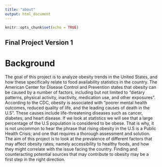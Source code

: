 ```yaml
---
title: "about"
output: html_document
---
```


```r
knitr::opts_chunk$set(echo = TRUE)
```

## Final Project Version 1

# Background

The goal of this project is to analyze obesity trends in the United States, and how these specifically relate to food availability statistics in the country. 
The American Center for Disease Control and Prevention states that obesity can be caused by a number of factors, including but not limited to "dietary patterns, physical activity, inactivity, medication use, and other exposures". According to the CDC, obesity is associated with "poorer mental health outcomes, reduced quality of life, and the leading causes of death in the U.S". These causes include life-threatening diseases such as cancer, diabetes, and heart disease. 
If we look at statistics we will see that a large percentage of the U.S population is considered to be obese. That is why, it is not uncommon to hear the phrase that rising obesity in the U.S is a Public Health Crisis; and one that requires a thorough assessment and solution.
The aim of this project is to look at the prevalence of different factors that may affect obesity rates; namely accessibility to healthy foods, and how they might correlate with the issue facing the country. Finding and counteracting potential sources that may contribute to obesity may be a first step in the right direction.
